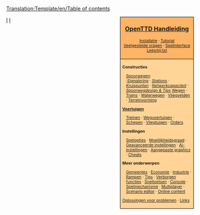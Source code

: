 <noinclude>[[Translation:Template/en/Table of contents]]</noinclude><noinclude>
</noinclude>
<div style="float:right; padding-left:12px; background:#ffffff;">
<div style="border:1px solid #000000; background:#ffb466; padding:5px; -moz-border-radius-topleft:5px; -moz-border-radius-topright:5px; font-size: 12pt;">
<center><strong><font size="3">[[nl/Manual/OpenTTD|OpenTTD Handleiding]]</font></strong></center>
<div style="font-size: 8pt; text-align: center;">
[[nl/Manual/Installatie|Installatie]] &middot; 
[[nl/Manual/Tutorial/Tutorial|Tutorial]]<br />
[[nl/Archive/Community/Veelgestelde vragen|Veelgestelde vragen]] &middot; 
[[nl/Manual/Spelinterface|Spelinterface]]<br />
[[nl/Leesmij.txt|Leesmij.txt]]
</div>
</div>
<div style="border:1px solid black; border-top-width: 0px; background:#ffd496; padding:5px; -moz-border-radius-bottomleft:5px; -moz-border-radius-bottomright:8px; font-size: 8pt;">

<div style="width: 186px">
'''Constructies'''
<div style="margin-left:10px;">
[[nl/Manual/Spoorwegconstructies|Spoorwegen]]: <br />
:''[[nl/Manual/Seinen|Signalering]]'' &middot; ''[[nl/Manual/Spoorwegstation|Stations]]'' &middot; ''[[nl/Community/Junctionary/Kruispunt|Kruispunten]]'' &middot; ''[[nl/Community/Netwerkdesign|Netwerkcapaciteit]]'' &middot; ''[[nl/Community/Spoorwegdesign|Spoorwegdesign & Tips]]''
[[nl/Manual/Wegconstructies|Wegen]] &middot; [[nl/Manual/Tramwegen|Trams]] &middot; [[nl/Manual/Waterwegconstructies|Waterwegen]] &middot; [[nl/Manual/Bouw vliegveld|Vliegvelden]] &middot; [[nl/Manual/Terreinvorming|Terreinvorming]]
</div>
</div>

<div style="width: 186px">
'''[[nl/Manual/Voertuigen|Voertuigen]]'''
<div style="margin-left:10px;">
[[nl/Manual/Treinen|Treinen]] &middot; [[nl/Manual/Wegvoertuigen|Wegvoertuigen]] &middot; [[nl/Manual/Schepen|Schepen]] &middot;
[[nl/Manual/Vliegtuigen|Vliegtuigen]] &middot; [[nl/Manual/Orders|Orders]]
</div>
</div>

<div style="width: 186px">
'''Instellingen'''
<div style="margin-left:10px;">
[[nl/Manual/Spelopties|Spelopties]] &middot; [[nl/Archive/Manual/Settings/Moeilijkheidsgraad|Moeilijkheidsgraad]] &middot; [[nl/Archive/Manual/Settings/Geavanceerde instellingen|Geavanceerde instellingen]] &middot; [[nl/Manual/AI-instellingen|Ai-instellingen]] &middot;
[[nl/Manual/NewGRF|Aangepaste graphics]] &middot; [[nl/Manual/Cheats|Cheats]]
</div>
</div>

<div style="width: 186px">
'''Meer onderwerpen'''<br />
<div style="margin-left:10px;">
[[nl/Manual/Gemeente|Gemeentes]] &middot; [[nl/Manual/Economie|Economie]] &middot; [[nl/Manual/Industrie|Industrie]] &middot;
[[nl/Manual/Rampen|Rampen]] &middot; [[nl/Manual/Tips|Tips]] &middot;
[[nl/Manual/Verborgen functies|Verborgen functies]] &middot; [[nl/Manual/Sneltoetsen|Sneltoetsen]] &middot;
[[nl/Manual/Console|Console]] &middot; [[nl/Manual/Game Mechanics/Spelmechanisme|Spelmechanisme]] &middot;
[[nl/Manual/Multiplayer|Multiplayer]] &middot; [[nl/Manual/Scenario bewerker|Scenario editor]] &middot;
[[nl/Manual/Online content|Online content]]
</div>
</div>

[[nl/Archive/Manual/Oplossingen voor problemen|Oplossingen voor problemen]] &middot; [[nl/Archive/Lists/Links|Links]]
</div>
</div>
<includeonly>[[Category:nl/Handleiding|{{PAGENAME}}]]</includeonly>
<noinclude>[[Category:nl/Sjablonen|I]][[Category:nl/Navigatie|I]]</noinclude>